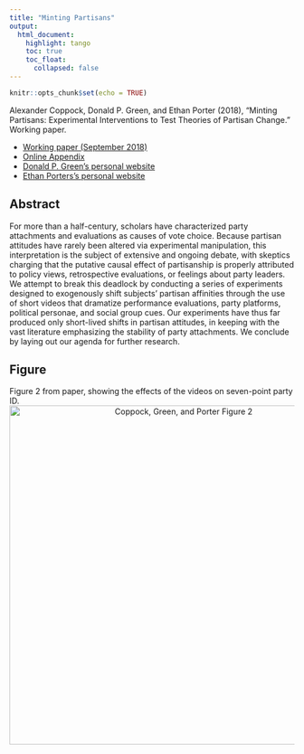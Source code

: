 ```yaml
---
title: "Minting Partisans"
output: 
  html_document:
    highlight: tango
    toc: true
    toc_float:
      collapsed: false
---
```


```r
knitr::opts_chunk$set(echo = TRUE)
```

Alexander Coppock, Donald P. Green, and Ethan Porter (2018), "Minting Partisans: Experimental Interventions to Test Theories of Partisan Change." Working paper.

- [Working paper (September 2018)](papers/CGP_minting.pdf)
- [Online Appendix](papers/CGP_minting_appendix.pdf)
- [Donald P. Green's personal website](https://sites.google.com/site/donaldpgreen/)
- [Ethan Porters's personal website](http://www.ethanporter.com/)

## Abstract

For more than a half-century, scholars have characterized party attachments and evaluations as causes of vote choice. Because partisan attitudes have rarely been altered via experimental manipulation, this interpretation is the subject of extensive and ongoing debate, with skeptics charging that the putative causal effect of partisanship is properly attributed to policy views, retrospective evaluations, or feelings about party leaders. We attempt to break this deadlock by conducting a series of experiments designed to exogenously shift subjects' partisan affinities through the use of short videos that dramatize performance evaluations, party platforms, political personae, and social group cues. Our experiments have thus far produced only short-lived shifts in partisan attitudes, in keeping with the vast literature emphasizing the stability of party attachments. We conclude by laying out our agenda for further research.

## Figure

Figure 2 from paper, showing the effects of the videos on seven-point party ID.
<center><img src="images/pid_7_post.png" alt="Coppock, Green, and Porter Figure 2" width="600"></center>